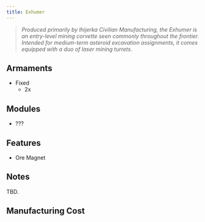 ```yaml
---
title: Exhumer
---
```



> *Produced primarily by Ihijerka Civilian Manufacturing, the Exhumer is an entry-level mining corvette seen commonly throughout the frontier. Intended for medium-term asteroid excavation assignments, it comes equipped with a duo of laser mining turrets.*


## Armaments

* Fixed
    * 2x <ShipWeapon weaponID="ShuttleGunExhumer" />


## Modules

* ???


## Features

* Ore Magnet


## Notes

TBD.


## Manufacturing Cost

<ShipManufacturingCost shipName={frontmatter.title} />